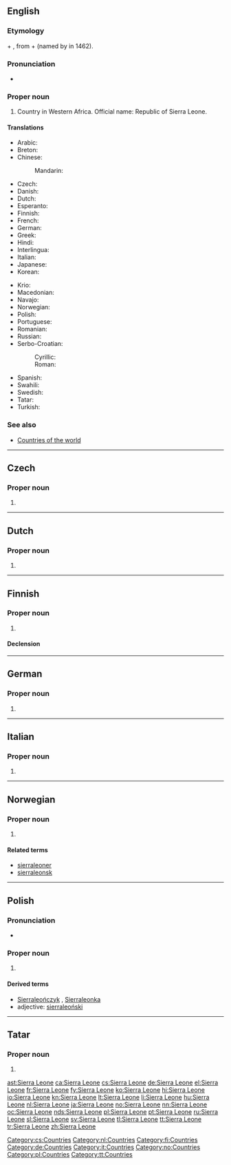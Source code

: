 ==English==
{{wikipedia}}

===Etymology===
{{etyl|es}} {{term|sierra|lang=es||mountain}} + {{term|leona|lang=es||lioness}}, from {{etyl|pt}} {{term|serra|lang=pt||mountain}} + {{term|leoa||lioness}} (named by {{w|Pedro de Sintra}} in 1462).

===Pronunciation===
* {{audio|En-us-Sierra Leone.ogg|Audio (US)}}

===Proper noun===
{{en-proper noun}}

# Country in Western Africa. Official name: Republic of Sierra Leone.

====Translations====
{{trans-top|Republic of Sierra Leone}}
* Arabic: {{t-|ar|سيراليون|m|tr=siraliyuun|sc=Arab}}
* Breton: {{t-|br|Sierra Leone}}
* Chinese:
*: Mandarin: {{t-|cmn|塞拉利昂|tr=Sàilālì'áng|sc=Hani}}
* Czech: {{t+|cs|Sierra Leone|f}}
* Danish: {{t-|da|Sierra Leone}}
* Dutch: {{t+|nl|Sierra Leone}}
* Esperanto: {{t-|eo|Siera-Leono}}
* Finnish: {{t-|fi|Sierra Leone}}
* French: {{t+|fr|Sierra Leone|f}}
* German: {{t+|de|Sierra Leone}}
* Greek: {{t-|el|Σιέρρα Λεόνε|f}}
* Hindi: {{t+|hi|सिएरा लियोन|tr=si'ērā liyōn|sc=Deva}}
* Interlingua: {{t-|ia|Sierra Leon}}
* Italian: {{t-|it|Sierra Leone|f}}
* Japanese: {{t-|ja|シエラレオネ|tr=Shierareone}}
* Korean: {{t+|ko|시에라 리온|tr=Siera Lion|sc=Kore}}
{{trans-mid}}
* Krio: {{tø|kri|Salone}}
* Macedonian: {{t-|mk|Сиера Леоне|f|tr=Siéra Leóne}}
* Navajo: {{tø|nv|Náshdóítsoh Bitsiijįʼ Daditłʼooʼígíí Bidził}}
* Norwegian: {{t+|no|Sierra Leone}}
* Polish: {{t+|pl|Sierra Leone}}
* Portuguese: {{t+|pt|Serra Leoa}}
* Romanian: {{t-|ro|Sierra Leone}}
* Russian: {{t-|ru|Сьерра-Леоне|f|tr=S’jérra-Leóne}}
* Serbo-Croatian:
*: Cyrillic: {{t-|sh|Сијера Леоне|f}}
*: Roman: {{t-|sh|Sijera Leone|f}}
* Spanish: {{t+|es|Sierra Leona}}
* Swahili: {{t+|sw|Siera Leoni}}
* Swedish: {{t+|sv|Sierra Leone}}
* Tatar: {{t+|tt|Sierra Leone}}
* Turkish: {{t+|tr|Sierra Leone}}
{{trans-bottom}}

===See also===
* [[Appendix:Countries of the world|Countries of the world]]

----

==Czech==

===Proper noun===
{{cs-proper noun|g=f}}

# {{l|en|Sierra Leone}}

[[Category:cs:Countries]]

----

==Dutch==

===Proper noun===
{{head|nl|proper noun}}

# {{l|en|Sierra Leone}}

[[Category:nl:Countries]]

----

==Finnish==
{{wikipedia|lang=fi}}

===Proper noun===
{{fi-proper noun}}

# {{l|en|Sierra Leone}}

====Declension====
{{fi-decl-nalle|Sierra Leon|nopl=1}}

[[Category:fi:Countries]]

----

==German==
{{wikipedia|lang=de}}

===Proper noun===
{{head|de|proper noun|g=n}}

# {{l|en|Sierra Leone}}

[[Category:de:Countries]]

----

==Italian==
{{wikipedia|lang=it}}

===Proper noun===
{{it-proper noun|g=f}}

# {{l|en|Sierra Leone}}

[[Category:it:Countries]]

----

==Norwegian==

===Proper noun===
{{head|no|proper noun}}

# {{l|en|Sierra Leone}}

====Related terms====
* [[sierraleoner]]
* [[sierraleonsk]]

[[Category:no:Countries]]

----

==Polish==

===Pronunciation===
* {{audio|Pl-Sierra Leone.ogg|Audio}}

===Proper noun===
{{head|pl|proper noun|g=n|undeclinable}}

# {{l|en|Sierra Leone}}

====Derived terms====
* [[Sierraleończyk]] {{m}}, [[Sierraleonka]] {{f}}
* adjective: [[sierraleoński]]

[[Category:pl:Countries]]

----

==Tatar==

===Proper noun===
{{tt-pos|proper noun|l}}

# {{l|en|Sierra Leone}}

[[Category:tt:Countries]]

[[ast:Sierra Leone]]
[[ca:Sierra Leone]]
[[cs:Sierra Leone]]
[[de:Sierra Leone]]
[[el:Sierra Leone]]
[[fr:Sierra Leone]]
[[fy:Sierra Leone]]
[[ko:Sierra Leone]]
[[hi:Sierra Leone]]
[[io:Sierra Leone]]
[[kn:Sierra Leone]]
[[lt:Sierra Leone]]
[[li:Sierra Leone]]
[[hu:Sierra Leone]]
[[nl:Sierra Leone]]
[[ja:Sierra Leone]]
[[no:Sierra Leone]]
[[nn:Sierra Leone]]
[[oc:Sierra Leone]]
[[nds:Sierra Leone]]
[[pl:Sierra Leone]]
[[pt:Sierra Leone]]
[[ru:Sierra Leone]]
[[sl:Sierra Leone]]
[[sv:Sierra Leone]]
[[tl:Sierra Leone]]
[[tt:Sierra Leone]]
[[tr:Sierra Leone]]
[[zh:Sierra Leone]]